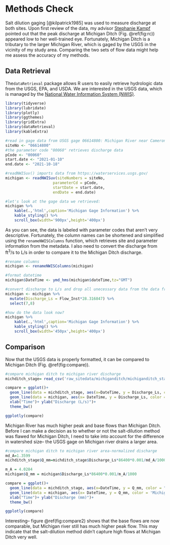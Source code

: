 # Methods Check

Salt dilution gaging [@kilpatrick1985] was used to measure discharge at both sites. Upon first review of the data, my advisor [Stephanie Kampf](https://www.nrel.colostate.edu/investigator/stephanie-kampf-homepage/) pointed out that the peak discharge at Michigan Ditch (Fig. \@ref(fig:rc)) appeared low to her well-trained eye. Fortunately, Michigan Ditch is a tributary to the larger Michigan River, which is gaged by the USGS in the vicinity of my study area. Comparing the two sets of flow data might help me assess the accuracy of my methods.

## Data Retrieval

The`dataRetrieval` package allows R users to easily retrieve hydrologic data from the USGS, EPA, and USDA. We are interested in the USGS data, which is managed by the [National Water Information System (NWIS)](https://waterdata.usgs.gov/nwis).

```r
library(tidyverse)
library(lubridate)
library(plotly)
library(ggthemes)
library(gridExtra)
library(dataRetrieval)
library(kableExtra)
```

```r
#read in gage data from USGS gage 06614800: Michigan River near Cameron Pass, CO
siteNo <- "06614800"
#the parameter code "00060" retrieves discharge data 
pCode <- "00060"
start.date <- "2021-01-10"
end.date <- "2021-10-18"

#readNWISuv() imports data from https://waterservices.usgs.gov/
michigan <- readNWISuv(siteNumbers = siteNo,
                     parameterCd = pCode,
                     startDate = start.date,
                     endDate = end.date)

#let's look at the gage data we retrieved:
michigan %>%
    kable(.,'html',caption='Michigan Gage Information') %>%
    kable_styling() %>%
    scroll_box(width='900px',height='400px')
```

As you can see, the data is labeled with parameter codes that aren't very descriptive. Fortunately, the column names can be shortened and simplified using the `renameNWISColumns` function, which retrieves site and parameter information from the metadata. I also need to convert the discharge from ft^3^/s to L/s in order to compare it to the Michigan Ditch discharge.

```r
#rename columns
michigan <- renameNWISColumns(michigan)

#format datetime
michigan$DateTime <- ymd_hms(michigan$dateTime,tz="GMT")

#convert discharge to L/s and drop all unecessary data from the data frame
michigan <- michigan %>%
  mutate(Discharge_Ls = Flow_Inst*28.316847) %>%
  select(7,8)

#how do the data look now?
michigan %>%
    kable(.,'html',caption='Michigan Gage Information') %>%
    kable_styling() %>%
    scroll_box(width='450px',height='400px')
```

## Comparison

Now that the USGS data is properly formatted, it can be compared to Michigan Ditch (Fig. \@ref(fig:compare)).

```r
#compare michigan ditch to michigan river discharge
michditch_stage= read_csv('raw_sitedata/michiganditch/michiganditch_stage.csv', show_col_types = FALSE)

compare = ggplot()+
  geom_line(data = michditch_stage, aes(x=DateTime, y = Discharge_Ls, color = "Michigan Ditch"))+
  geom_line(data = michigan, aes(x= DateTime, y = Discharge_Ls, color = 'Michigan'))+
  xlab("Time")+ ylab("Discharge (L/s)")+
  theme_bw()

ggplotly(compare)
```

Michigan River has much higher peak and base flows than Michigan Ditch. Before I can make a decision as to whether or not the salt-dilution method was flawed for Michigan Ditch, I need to take into account for the difference in watershed size-- the USGS gage on Michigan river drains a larger area.

```r
#compare michigan ditch to michigan river area-normalized discharge
md_A=1.3599
michditch_stage$Q_mm=michditch_stage$Discharge_Ls*86400*0.001/md_A/1000

m_A = 4.0284
michigan$Q_mm = michigan$Discharge_Ls*86400*0.001/m_A/1000 

compare = ggplot()+
  geom_line(data = michditch_stage, aes(x=DateTime, y = Q_mm, color = "Michigan Ditch"))+
  geom_line(data = michigan, aes(x= DateTime, y = Q_mm, color = 'Michigan'))+
  xlab("Time")+ ylab("Discharge (mm)")+
  theme_bw()

ggplotly(compare)
```

Interesting-- figure \@ref(fig:compare2) shows that the base flows are now comparable, but Michigan river still has much higher peak flow. This may indicate that the salt-dilution method didn't capture high flows at Michigan Ditch very well.
